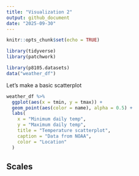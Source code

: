 ```yaml
---
title: "Visualization 2"
output: github_document
date: "2025-09-30"
---
```


```r
knitr::opts_chunk$set(echo = TRUE)

library(tidyverse)
library(patchwork)

library(p8105.datasets)
data("weather_df")
```

Let's make a basic scatterplot

```r
weather_df %>% 
  ggplot(aes(x = tmin, y = tmax)) +
  geom_point(aes(color = name), alpha = 0.5) +
  labs(
    x = "Minimum daily temp",
    y = "Maximum daily temp",
    title = "Temperature scatterplot",
    caption = "Data from NOAA",
    color = "Location"
  )
```

## Scales



